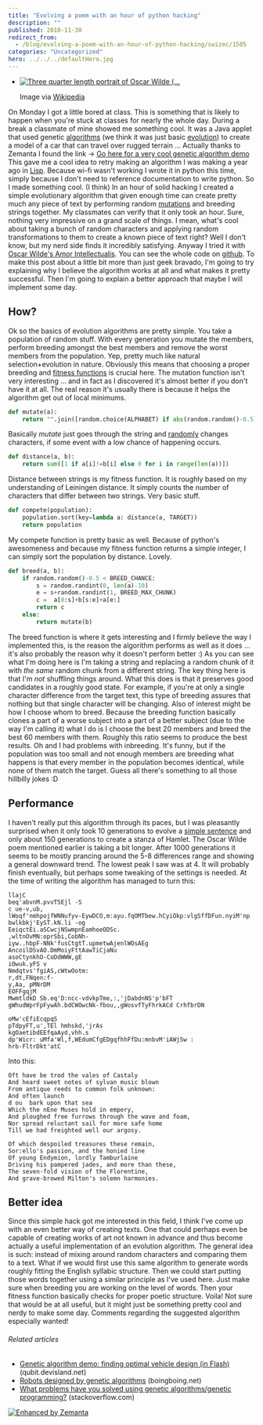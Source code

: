 ```yaml
---
title: "Evolving a poem with an hour of python hacking"
description: ""
published: 2010-11-30
redirect_from:
  - /blog/evolving-a-poem-with-an-hour-of-python-hacking/swizec/1505
categories: "Uncategorized"
hero: ../../../defaultHero.jpg
---
```


- [![Three quarter length portrait of Oscar Wilde (...](http://swizec.com/blog/wp-content/uploads/2010/12/300px-Oscar_Wilde_3g07095u.jpg "Three quarter length portrait of Oscar Wilde (...")](http://commons.wikipedia.org/wiki/File:Oscar_Wilde_3g07095u.jpg)

  Image via [Wikipedia](http://commons.wikipedia.org/wiki/File:Oscar_Wilde_3g07095u.jpg)

On Monday I got a little bored at class. This is something that is likely to happen when you're stuck at classes for nearly the whole day. During a break a classmate of mine showed me something cool. It was a Java applet that used genetic [algorithms](http://en.wikipedia.org/wiki/Algorithm "Algorithm") (we think it was just basic [evolution](http://en.wikipedia.org/wiki/Evolution "Evolution")) to create a model of a car that can travel over rugged terrain ... Actually thanks to Zemanta I found the link -> [Go here for a very cool genetic algorithm demo](http://www.qubit.devisland.net/ga/) This gave me a cool idea to retry making an algorithm I was making a year ago in [Lisp](http://en.wikipedia.org/wiki/Lisp_%28programming_language%29 "Lisp (programming language)"). Because wi-fi wasn't working I wrote it in python this time, simply because I don't need to reference documentation to write python. So I made something cool. (I think) In an hour of solid hacking I created a simple evolutionary algorithm that given enough time can create pretty much any piece of text by performing random [mutations](http://en.wikipedia.org/wiki/Mutation "Mutation") and breeding strings together. My classmates can verify that it only took an hour. Sure, nothing very impressive on a grand scale of things. I mean, what's cool about taking a bunch of random characters and applying random transformations to them to create a known piece of text right? Well I don't know, but my nerd side finds it incredibly satisfying. Anyway I tried it with [Oscar Wilde's Amor Intellectualis](http://en.wikisource.org/wiki/Amor_Intellectualis). You can see the whole code on [github](https://github.com/Swizec/random-coding/blob/master/evolve-text.py). To make this post about a little bit more than just geek bravado, I'm going to try explaining why I believe the algorithm works at all and what makes it pretty successful. Then I'm going to explain a better approach that maybe I will implement some day.

## How?

Ok so the basics of evolution algorithms are pretty simple. You take a population of random stuff. With every generation you mutate the members, perform breeding amongst the best members and remove the worst members from the population. Yep, pretty much like natural selection+evolution in nature. Obviously this means that choosing a proper breeding and [fitness functions](http://en.wikipedia.org/wiki/Fitness_function "Fitness function") is crucial here. The mutation function isn't very interesting ... and in fact as I discovered it's almost better if you don't have it at all. The real reason it's usually there is because it helps the algorithm get out of local minimums.

```python
def mutate(a):
    return "".join([random.choice(ALPHABET) if abs(random.random()-0.5) < MUTATE_CHANCE else k for k in a])
```

Basically _mutate_ just goes through the string and [randomly](http://en.wikipedia.org/wiki/Randomness "Randomness") changes characters, if some event with a low chance of happening occurs.

```python
def distance(a, b):
    return sum([1 if a[i]!=b[i] else 0 for i in range(len(a))])
```

Distance between strings is my fitness function. It is roughly based on my understanding of Leiningen distance. It simply counts the number of characters that differ between two strings. Very basic stuff.

```python
def compete(population):
    population.sort(key=lambda a: distance(a, TARGET))
    return population
```

My compete function is pretty basic as well. Because of python's awesomeness and because my fitness function returns a simple integer, I can simply sort the population by distance. Lovely.

```python
def breed(a, b):
    if random.random()-0.5 < BREED_CHANCE:
        s = random.randint(0, len(a)-10)
        e = s+random.randint(1, BREED_MAX_CHUNK)
        c =  a[0:s]+b[s:e]+a[e:]
        return c
    else:
        return mutate(b)
```

The breed function is where it gets interesting and I firmly believe the way I implemented this, is the reason the algorithm performs as well as it does ... it's also probably the reason why it doesn't perform better :) As you can see what I'm doing here is I'm taking a string and replacing a random chunk of it with _the same_ random chunk from a different string. The key thing here is that I'm _not_ shuffling things around. What this does is that it preserves good candidates in a roughly good state. For example, if you're at only a single character difference from the target text, this type of breeding assures that nothing but that single character will be changing. Also of interest might be how I choose whom to breed. Because the breeding function basically clones a part of a worse subject into a part of a better subject (due to the way I'm calling it) what I do is I choose the best 20 members and breed the best 60 members with them. Roughly this ratio seems to produce the best results. Oh and I had problems with inbreeding. It's funny, but if the population was too small and not enough members are breeding what happens is that every member in the population becomes identical, while none of them match the target. Guess all there's something to all those hillbilly jokes :D

## Performance

I haven't really put this algorithm through its paces, but I was pleasantly surprised when it only took 10 generations to evolve a [simple sentence](http://en.wikipedia.org/wiki/Simple_sentence "Simple sentence") and only about 150 generations to create a stanza of Hamlet. The Oscar Wilde poem mentioned earlier is taking a bit longer. After 1000 generations it seems to be mostly prancing around the 5-8 differences range and showing a general downward trend. The lowest peak I saw was at 4. It will probably finish eventually, but perhaps some tweaking of the settings is needed. At the time of writing the algorithm has managed to turn this:

```random
llajC
beq'abvnM.pvvTSEjl -S
c ue-v,ub,
lWoqf'nmhpojfWNNufyv-EywDCO,m:ayu.fqOMTbew.hCyiOkp:vlgSffDFun.nyiM'np bwlkbkj'EyST.kN.li -og
EeiqctEi.aSCwcjNSwmpnEamhoeODSc.
,wltnOvMN:oprSbi,CobNh-
iyw..hbpF-NNk'fusCtgtT.upmetwAjenlWOsAEg
AncoilDSvAO.DmMoiyFttAawTiCjaNu
asoCtynkhO-CoDdWWW,gE
iOwuk.yFS v
Nmdqtvs'fgiAS,cWtwOotm:
r,dt,FNqen:f-
y,Aa, pMNrDM
EOFFgqjM
MwmtldkD Sb.eq'D:ncc-vdvkpTme,:,'jDabdnNS'p'bFT
gWhudWprFpFywAh.bdCWOwcNk-fbou,,gWosvfTyFhrkACd CrhfbrDN

oMw'cEfiEcqpqS
pTdpyFT,u',TEl hmhskd,'jrAs
kgOaetibdEEfqaAyd,vhh.s
dp'Wicr: uMfa'Wl,f,WEdumCfgEDgqfhhFfDu:mnbvM'iAWjSw :
hrb-FltrDkt'atC
```

Into this:

```random
Oft have be trod the vales of Castaly
And heard sweet notes of sylvan music blown
From antique reeds to common folk unknown:
And often launch
d ou  bark upon that sea
Which the nEne Muses hold in empery,
And ploughed free furrows through the wave and foam,
Nor spread reluctant sail for more safe home
Till we had freighted well our argosy.

Of which despoiled treasures these remain,
Sor:ello's passion, and the honied line
Of young Endymion, lordly Tamburlaine
Driving his pampered jades, and more than these,
The seven-fold vision of the Florentine,
And grave-browed Milton's solemn harmonies.
```

## Better idea

Since this simple hack got me interested in this field, I think I've come up with an even better way of creating texts. One that could perhaps even be capable of creating works of art not known in advance and thus become actually a useful implementation of an evolution algorithm. The general idea is such: instead of mixing around random characters and comparing them to a text. What if we would first use this same algorithm to generate words roughly fitting the English syllabic structure. Then we could start putting those words together using a similar principle as I've used here. Just make sure when breeding you are working on the level of words. Then your fitness function basically checks for proper poetic structure. Voila! Not sure that would be at all useful, but it might just be something pretty cool and nerdy to make some day. Comments regarding the suggested algorithm especially wanted!

###### Related articles

- [Genetic algorithm demo: finding optimal vehicle design (in Flash)](http://www.qubit.devisland.net/ga/) (qubit.devisland.net)
- [Robots designed by genetic algorithms](http://www.boingboing.net/2010/11/30/robots-designed-by-g.html) (boingboing.net)
- [What problems have you solved using genetic algorithms/genetic programming?](http://stackoverflow.com/questions/1538235/) (stackoverflow.com)

[![Enhanced by Zemanta](http://img.zemanta.com/zemified_e.png?x-id=105348b0-9f25-43ec-b351-f11f53a0dc1b)](http://www.zemanta.com/ "Enhanced by Zemanta")
